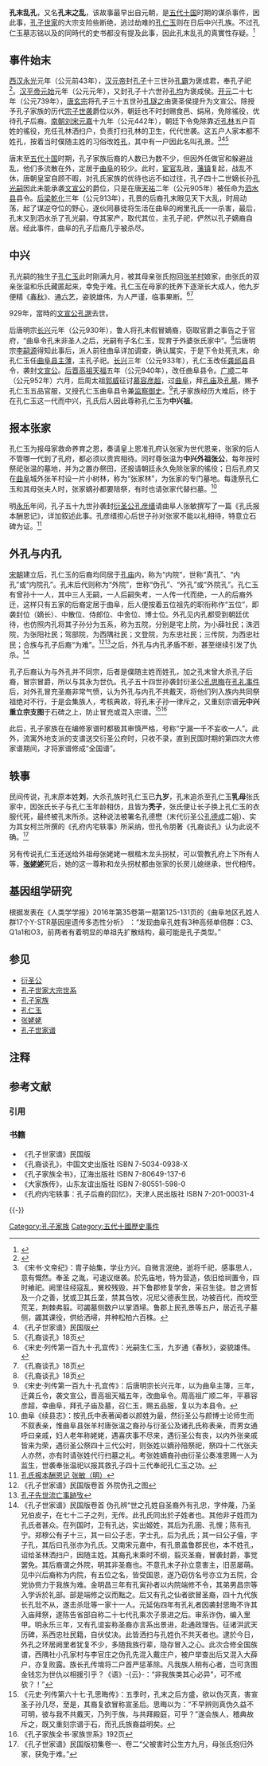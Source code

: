 '''孔末乱孔'''，又名'''孔末之乱'''，该故事最早出自元朝，是[[五代十国|五代十国]]时期的谋杀事件，因此事，[[孔子世家|孔子世家]]的大宗支险些断绝，逃过劫难的[[孔仁玉|孔仁玉]]则在日后中兴孔族。不过孔仁玉墓志铭以及的同時代的史书都没有提及此事，因此孔末乱孔的真實性存疑。<ref>{{cite web |title=掌故知鲁：鲁国郡“孔府君”墓志铭 |url=https://web.archive.org/web/20180103194909/http://www.jnwenbo.gov.cn/art/2014/8/24/art_5959_150655.html}}</ref>

==事件始末==
[[西汉|西汉]][[永光_(西汉)|永光]]元年（公元前43年），[[汉元帝|汉元帝]]封[[孔子|孔子]]十三世孙[[孔霸|孔霸]]为褒成君，奉孔子祀<ref>{{Cite web |url=http://www.guoxue.com/shibu/24shi/hansu/hsu_094.htm |title=《汉书·孔光传》 |access-date=2009-10-30 |archive-date=2020-02-10 |archive-url=https://web.archive.org/web/20200210164556/http://www.guoxue.com/shibu/24shi/hansu/hsu_094.htm |dead-url=no }}</ref>。[[汉平帝|汉平帝]][[元始_(西汉)|元始]]元年（公元元年），又封孔子十六世孙[[孔均|孔均]]为褒成侯。[[开元|开元]]二十七年（公元739年），[[唐玄宗|唐玄宗]]将孔子三十五世孙[[孔璲之|孔璲之]]由褒圣侯提升为文宣公。除授予孔子家族的历代[[宗子|宗子]][[世袭|世袭]]爵位以外，朝廷也不时封赐食邑、绢帛，免除徭役，优待孔子后裔。[[南朝|南朝]][[刘宋|刘宋]][[元嘉_(刘宋)|元嘉]]十九年（公元442年），朝廷下令免除靠近[[孔林|孔林]]五户百姓的徭役，充任孔林洒扫户，负责打扫孔林的卫生，代代世袭。这五户人家本都不姓孔，按着当时僕随主姓的习俗改姓[[孔姓|孔]]，其中有一户因此名叫孔景。<ref>《宋书·文帝纪》：胄子始集，学业方兴。自微言泯绝，逝将千祀，感事思人，意有慨然。奉圣
之胤，可速议继袭。於先庙地，特为营造，依旧给祠置令，四时飨祀。阙里往经寇乱，黉校残毁，并下鲁郡修复学舍，采召生徒。昔之贤哲及一介之善，犹或卫其丘垄，禁其刍牧，况尼父德表生民，功被百代，而坟茔荒芜，荆棘弗翦。可蠲墓侧数户以掌酒埽。鲁郡上民孔景等五户，居近孔子墓侧，蠲其课役，供给洒埽，井种松柏六百株。</ref><ref>《孔子世家谱》民国版</ref><ref name=autogenerated1>《孔裔谈孔》18页</ref>

唐末至[[五代十国|五代十国]]时期，孔子家族后裔的人数已为数不少，但因外任做官和躲避战乱，他们多流散在外，定居于[[曲阜|曲阜]]的较少。此时，[[宦官|宦官]]乱政，[[藩镇|藩镇]]复起，战乱不休，唐朝皇室自顾不暇，对孔氏家族的优待也远不如过往，孔子四十二世嫡长孙[[孔光嗣|孔光嗣]]因此未能承袭[[衍圣公|文宣公]]的爵位，只是在唐[[天祐_(唐朝)|天祐]]二年（公元905年）被任命为[[泗水县|泗水县]]县令。[[后梁|后梁]][[乾化|乾化]]三年（公元913年），孔景的后裔孔末眼见天下大乱，时局动荡，起了谋逆夺位的野心，遂伙同暴徒将生活在曲阜的阙里孔氏一一杀害，{{noteTag|1=只有孔光嗣的堂弟[[孔桧|孔桧]]与族弟[[孔庄|孔庄]]逃出曲阜，未被谋害，孔桧避难温州平阳，为孔氏“平阳派”始祖。孔庄之后原记载“无考”，《孔子世家谱》第五次大修时发现其后代居于洛阳，于是新定名为“洛阳派”。}}最后，孔末又到泗水杀了孔光嗣，夺其家产，取代其位，主孔子祀，俨然以孔子嫡裔自居。经此事件，曲阜的孔子后裔几乎被杀尽。

==中兴==
孔光嗣的独生子[[孔仁玉|孔仁玉]]此时刚满九月，被其母亲张氏抱回[[张羊村|张羊村]]娘家，由张氏的双亲张温和乐氏藏匿起来，幸免于难。孔仁玉在母家的抚养下逐渐长大成人，他九岁便精《[[春秋_(史書)|春秋]]》、通[[六艺|六艺]]，姿貌雄伟，为人严谨，临事果断。<ref>《宋史·列传第一百九十·孔宜传》：光嗣生仁玉，九岁通《春秋》，姿貌雄伟。</ref><ref name=autogenerated1>《孔裔谈孔》18页</ref>

929年，當時的[[文宣公|文宣公]][[孔邈_(五代)|孔邈]]去世。

后唐明宗[[长兴_(李嗣源)|长兴]]元年（公元930年），鲁人将孔末假冒嫡裔，窃取官爵之事告之于官府，“曲阜令孔末非圣人之后，光嗣有子名仁玉，现育于外婆张氏家中”。<ref name=autogenerated1>《孔裔谈孔》18页</ref>后唐明宗[[李嗣源|李嗣源]]得知此事后，派人前往曲阜详加调查，确认属实，于是下令处死孔末，命孔仁玉任[[曲阜县|曲阜县]][[主薄|主薄]]，主孔子祀。[[长兴_(李嗣源)|长兴]]三年（公元933年），孔仁玉改任[[宁阳县|龚邱县]]县令，袭封[[文宣公|文宣公]]。[[后晋高祖|后晋高祖]][[天福_(石敬瑭)|天福]]五年（公元940年），改任曲阜县令。[[广顺|广顺]]二年（公元952年）六月，后周太祖[[郭威|郭威]]征讨[[慕容彦超|慕容彦超]]，过[[曲阜|曲阜]]，拜[[孔庙|孔庙]]及[[孔林|孔墓]]，赐予孔仁玉五品官服，又授孔仁玉曲阜县令兼[[监察御史|监察御史]]。<ref>《宋史·列传第一百九十·孔宜传》：后唐明宗长兴元年，以为曲阜主簿，三年，迁龚丘令，袭文宣公，晋高祖天福五年，改曲阜令。周高祖广顺二年，平慕容彦超，幸曲阜，拜孔子庙及墓，召仁玉，赐五品服，复以为本县令。</ref>孔子家族经历大难后，终于在孔仁玉这一代而中兴，孔氏后人因此尊称孔仁玉为'''中兴祖'''。

==报本张家==
孔仁玉为报母家救命养育之恩，奏请皇上恩准孔府认张家为世代恩亲，张家的后人不管哪一代到了孔府，都必须以贵宾相待。同时尊张温为'''中兴外祖张公'''，每年按时祭祀张温的墓地，并为之置办祭田，还报请朝廷永久免除张家的徭役；日后孔府又在[[曲阜|曲阜]]城外张羊村设一片小树林，称为“张家林”，为张家的专门墓地。每逢祭孔仁玉和其母张夫人时，张家嫡孙都要陪祭，有时也请张家代替扫墓。<ref>曲阜《续县志》：按孔氏中表著闻者以颜姓为最，然衍圣公与颜博士论师生而不叙表亲，惟曲阜县张羊村唐张温之裔孙与衍圣公及诸孔氏称表亲，而男女通呼曰亲戚，妇人老年称姥姥，遇喜庆事不尽来，遇衍圣公有丧，以内外张亲戚皆来为荣，遇衍圣公祭四十三代公时，则张姓以嫡孙陪祭祀，祭四十二代张夫人亦然，亦有时请张姓代行扫墓之礼。考张姓嫡裔孙由衍圣公奏准恩赐一人为监生，世袭奉张温祀以报其救孔子四十三代奉祀孔仁玉之功。</ref>

明[[永乐|永乐]]年间，孔子五十九世孙袭封[[衍圣公|衍圣公]][[孔彦缙|孔彦缙]]请曲阜人张敏撰写了一篇《孔氏报本酬恩记》，详加叙述此事。孔彦缙担心后世子孙对张家不能以礼相待，特意立石碑为证。<ref>[http://www.qfsq.com/news/view.asp?id=1579 孔氏报本酬恩记 张敏（明）]{{Dead link|date=2018年9月 |bot=InternetArchiveBot |fix-attempted=yes }}</ref>

==外孔与内孔==
[[宋朝|宋朝]]建立后，孔仁玉的后裔均同居于[[孔庙|孔庙]]内，称为“内院”，世称“真孔”、“内孔”或“内院孔”。孔末后代则称为“外院”，世称“伪孔”、“外孔”或“外院孔”。孔仁玉有曾孙十一人，其中三人无嗣，一人后嗣失考，一人传一代而绝，一人的后裔外迁，这样只有五家的后裔定居于曲阜，后人便按着五位祖先的职衔称作“五位”，即袭封位（嫡长）、中散位、侍郎位、中舍位、博士位。外孔见内孔都受到朝廷优待，也仿照内孔将其子孙分为五系，称为五院，分别是宅上院，为小薛社民；洙泗院，为张阳社民；驾部院，为西隅社民；文登院，为东忠社民；三传院，为西忠社民；合族与孔子后裔“为难”。<ref>《孔子世家谱》民国版卷首 外院伪孔之图</ref><ref>[http://www.confuciusglobal.com/index.php?option=com_content&task=view&id=70&Itemid=52 孔子先世流亡事跡攷]{{Dead link|date=2019年10月 |bot=InternetArchiveBot |fix-attempted=yes }}</ref>之后，外孔与内孔矛盾不断，甚至继续引发了仇杀。<ref>《孔子世家谱》民国版卷首 伪孔辨“世之孔姓自圣裔外有孔忠，字仲蔑，乃圣兄伯皮子，在七十二子之列，无传。此孔氏同出於子姓者也。其他非子姓而为孔氏者甚众。在列国时，卫有孔达，实出姬姓，其后为孔圉、孔悝；陈有孔宁。郑穆公有子十三，其一曰公子志，字士孔，后为孔氏；其一曰公子僖，字子孔，其后曰孔张亦为孔氏。又南宋元嘉中，有孔景盖鲁郡民也，本不姓孔，诏给圣林洒扫户，因随主姓。其裔孔末乘时不纲，翦灭圣裔，冒袭封爵，事觉罢免。其后裔谓之外院，明其非圣裔也。不意孔末子孙立意害主，旧恶屡萌。见中兴后裔称为内院，有五位之名，皆受国恩，遂乃窃仿名号亦立为五院，合党协赀力于我族为难。金明昌三年有孔寅孙者以内院端修不令，其弟男昌宗等入学诉於礼部。部是端修之议而黜之。后又有孔之仙者欲冒圣裔，四十九代族长孔玭不从，遂击杀玭等一家十一人。元延佑四年有孔礼者因袭封思晦不许其入庙拜祭，遂陈告省部自称二十七代孔乘次子景进之后。审系诈伪，编入里甲。明永乐三年，又有孔谊妄称圣裔亦言系出景进，赴通政理告。征诸洪武天历碑，系西忠社民籍，自伏仗决。此皆洒扫与孔姓仇不共天者也。逮於今日，外孔之环居阙里者犹复不少，多随我族行辈，隐存冒入之心。此次合修全国族谱，西隅社小孔家村与李官庄之伪孔先混入戴庄户，被户举查出后又混入大薛户，亦复败露。族长孔传堉将二户首严惩革除。凡我族人稍有心者，岂可贪图金钱忘为世仇以相援引乎？《语》-{云}-：“非我族类其心必异”，可不戒欤？！”</ref>

孔子后裔认为与外孔并不同宗，后者是僕随主姓而姓孔，加之孔末曾大杀孔子后裔，冒宗冒爵，所以与其永为世仇。孔子五十四世孙袭封衍圣公[[孔思晦|孔思晦]]在[[孔礼事件|孔礼事件]]后，对外孔冒充圣裔非常气愤，认为外孔与内孔不共戴天，将他们列入族内共同祭祖绝对不行，于是会集族人，考核典故，将孔末子孙一律斥之，又重刻宗谱'''元中兴重立宗支图'''于石碑之上，防止冒充或混入宗谱。<ref>《元史·列传第六十七·孔思晦传》：五季时，孔末之后方盛，欲以伪灭真，害宣圣子孙几尽，至是，其裔复欲冒称宣圣后。思晦以为：“不早辨则真伪久益不可明，彼与我不共戴天，乃列于族，与共拜殿庭，可乎？”遂会族人，稽典故斥之，既又重刻宗谱于石，而孔氏族裔益明矣。</ref><ref>《孔子家族全书·家族世系》192页</ref>

此后，孔子家族在在编修家谱时都极其审慎严格，号称“宁漏一千不妄收一人”。此外，流寓外地支派的支谱送交衍圣公府时，只收不录，直到民国时期的第四次大修家谱期间，才将家谱修成“全国谱”。

==轶事==
民间传说，孔末原本姓'''刘'''，大杀孔族时孔仁玉已'''九岁'''，孔末追杀至孔仁玉'''乳母'''张氏家中，因张氏长子与孔仁玉年龄相仿，且皆为'''秃子'''，张氏便让长子换上孔仁玉的衣服代死，最终被孔末所杀。这种说法被署名孔德懋（末代衍圣公[[孔德成|孔德成]]二姐）、实为其女柯兰所撰的《孔府内宅轶事》所采纳，但孔令朋著《孔裔谈孔》认为此说不确。<ref>《孔子世家谱》民国版初集卷一、卷二“父被害时公生方九月，母张氏抱归外家，获免于难。”</ref>

另有传说孔仁玉还送给外祖母张姥姥一根楷木龙头拐杖，可以管教孔府上下所有人等，'''[[张姥姥|张姥姥]]'''死后，她的这一尊称和龙头拐杖都由张家的长房儿媳继承，世代相传。
==基因组学研究==
根据发表在《人类学学报》2016年第35卷第一期第125-131页的《曲阜地区孔姓人群17个Y-STR基因座遗传多态性分析》 ：“发现曲阜孔姓有3种高频单倍群：C3、Q1a1和O3，前两者有着明显的单祖先扩散结构，最可能是孔子类型。”

==参见==
*[[衍圣公|衍圣公]]
*[[孔子世家大宗世系|孔子世家大宗世系]]
*[[孔子家族|孔子家族]]
*[[孔仁玉|孔仁玉]]
*[[张姥姥|张姥姥]]
*[[孔子世家谱|孔子世家谱]]

== 注释 ==
<div class="references-small">
{{NoteFoot}}
</div>

== 参考文献 ==
=== 引用 ===
{{Reflist|2}}

=== 书籍 ===
* 《孔子世家谱》民国版
* 《孔裔谈孔》，中国文史出版社 ISBN 7-5034-0938-X
* 《孔子家族全书》，辽海出版社 ISBN 7-80649-137-6
* 《大家族传》，山东友谊出版社 ISBN 7-80551-598-0
* 《孔府内宅轶事：孔子后裔的回忆》，天津人民出版社 ISBN 7-201-00031-4

{{-}}
{{五代十国历史事件}}

[[Category:孔子家族|Category:孔子家族]]
[[Category:五代十國歷史事件|Category:五代十國歷史事件]]